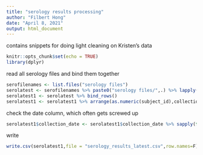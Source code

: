 ```yaml
---
title: "serology results processing"
author: "Filbert Hong"
date: "April 8, 2021"
output: html_document
---
```

contains snippets for doing light cleaning on Kristen's data
```r
knitr::opts_chunk$set(echo = TRUE)
library(dplyr)
```
read all serology files and bind them together
```r
serofilenames <- list.files("serology files")
serolatest <- serofilenames %>% paste0("serology files/",.) %>% lapply(function(x) {read.csv(file=x,colClasses = "character")})
serolatest1 <- serolatest %>% bind_rows()
serolatest1 <- serolatest1 %>% arrange(as.numeric(subject_id),collection_date,sample_type,sample_id)
```
check the date column, which often gets screwed up
```r
serolatest1$collection_date <- serolatest1$collection_date %>% sapply(function(x) {if (!grepl("/",x)) {x} else {x %>% as.Date(origin="1970-01-01",format="%m/%d/%Y") %>% as.character()}})
```
write
```r
write.csv(serolatest1,file = "serology_results_latest.csv",row.names=F)
```
